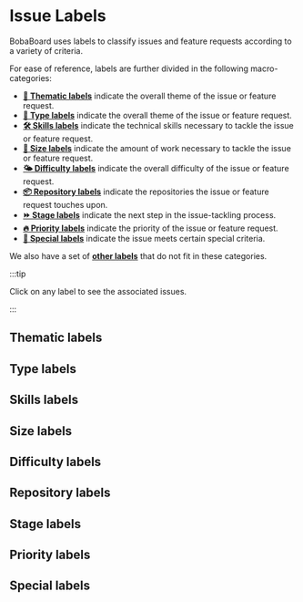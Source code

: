 
# Issue Labels

BobaBoard uses labels to classify issues and feature requests according to a variety of criteria.

For ease of reference, labels are further divided in the following macro-categories:

- [**🎨 Thematic labels**](#thematic-labels) indicate the overall theme of the issue or feature request.
- [**🐞 Type labels**](#type-labels) indicate the overall theme of the issue or feature request.
- [**🛠 Skills labels**](#skills-labels) indicate the technical skills necessary to tackle the issue or feature request.
- [**🛶 Size labels**](#size-labels) indicate the amount of work necessary to tackle the issue or feature request.
- [**🌤 Difficulty labels**](#difficulty-labels) indicate the overall difficulty of the issue or feature request.
- [**📦 Repository labels**](#repository-labels) indicate the repositories the issue or feature request touches upon.
- [**⏩ Stage labels**](#stage-labels) indicate the next step in the issue-tackling process.
- [**🔥 Priority labels**](#priority-labels) indicate the priority of the issue or feature request.
- [**🌟 Special labels**](#special-labels) indicate the issue meets certain special criteria.

We also have a set of [**other labels**](#other-labels) that do not fit in these categories.

:::tip

Click on any label to see the associated issues.

:::

## Thematic labels

<FilteredLabelsList prefix="🎨" />

## Type labels

<FilteredLabelsList prefix="🪳" />
<FilteredLabelsList prefix="🐞" />
<FilteredLabelsList prefix="🕷" />
<FilteredLabelsList prefix="🪲" />

## Skills labels

<FilteredLabelsList prefix="🛠" />

## Size labels

<FilteredLabelsList prefix="🛶" />
<FilteredLabelsList prefix="⛵️" />
<FilteredLabelsList prefix="🚢" />

## Difficulty labels

<FilteredLabelsList prefix="🌤" />
<FilteredLabelsList prefix="☁️" />
<FilteredLabelsList prefix="⛈️" />

## Repository labels

<FilteredLabelsList prefix="📦" />

## Stage labels

<FilteredLabelsList prefix="⛔️" />
<FilteredLabelsList prefix="⏩ " />

## Priority labels

<FilteredLabelsList prefix="🔥" />

## Special labels

<FilteredLabelsList prefix="🦵" />
<FilteredLabelsList prefix="🌟" />
<FilteredLabelsList prefix="🚨" />
<FilteredLabelsList prefix="🚧" />
<FilteredLabelsList prefix="💪" />
<FilteredLabelsList prefix="⚾" />
